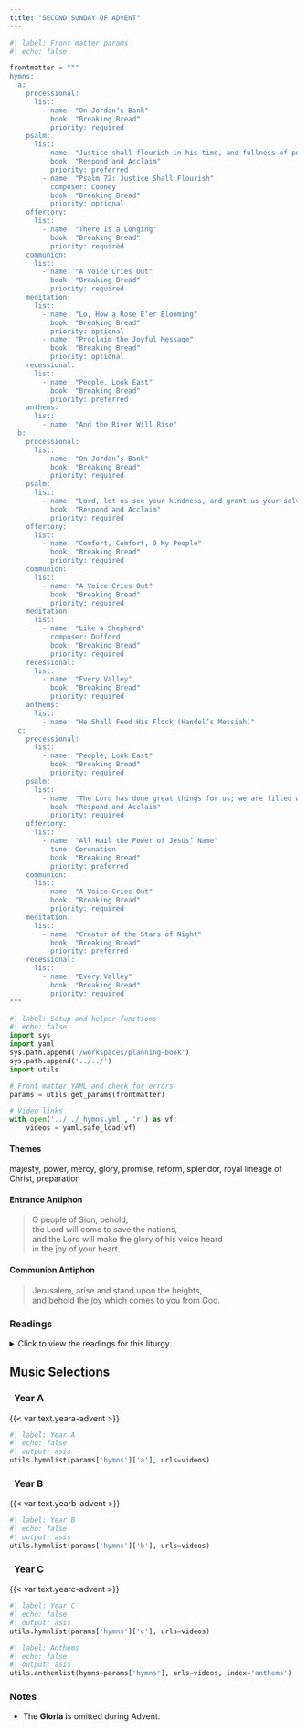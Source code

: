 ```yaml
---
title: "SECOND SUNDAY OF ADVENT"
---
```


```python
#| label: Front matter params
#| echo: false

frontmatter = """
hymns:
  a:
    processional:
      list:
        - name: "On Jordan’s Bank"
          book: "Breaking Bread"
          priority: required
    psalm:
      list:
        - name: "Justice shall flourish in his time, and fullness of peace for ever."
          book: "Respond and Acclaim"
          priority: preferred
        - name: "Psalm 72: Justice Shall Flourish"
          composer: Cooney
          book: "Breaking Bread"
          priority: optional
    offertory:
      list:
        - name: "There Is a Longing"
          book: "Breaking Bread"
          priority: required
    communion:
      list:
        - name: "A Voice Cries Out"
          book: "Breaking Bread"
          priority: required
    meditation:
      list:
        - name: "Lo, How a Rose E’er Blooming"
          book: "Breaking Bread"
          priority: optional
        - name: "Proclaim the Joyful Message"
          book: "Breaking Bread"
          priority: optional
    recessional:
      list:
        - name: "People, Look East"
          book: "Breaking Bread"
          priority: preferred
    anthems:
      list:
        - name: "And the River Will Rise"
  b:
    processional:
      list:
        - name: "On Jordan’s Bank"
          book: "Breaking Bread"
          priority: required
    psalm:
      list:
        - name: "Lord, let us see your kindness, and grant us your salvation."
          book: "Respond and Acclaim"
          priority: required
    offertory:
      list:
        - name: "Comfort, Comfort, O My People"
          book: "Breaking Bread"
          priority: required
    communion:
      list:
        - name: "A Voice Cries Out"
          book: "Breaking Bread"
          priority: required
    meditation:
      list:
        - name: "Like a Shepherd"
          composer: Dufford
          book: "Breaking Bread"
          priority: required
    recessional:
      list:
        - name: "Every Valley"
          book: "Breaking Bread"
          priority: required
    anthems:
      list:
        - name: "He Shall Feed His Flock (Handel’s Messiah)"
  c:
    processional:
      list:
        - name: "People, Look East"
          book: "Breaking Bread"
          priority: required
    psalm:
      list:
        - name: "The Lord has done great things for us; we are filled with joy."
          book: "Respond and Acclaim"
          priority: required
    offertory:
      list:
        - name: "All Hail the Power of Jesus’ Name"
          tune: Coronation
          book: "Breaking Bread"
          priority: preferred
    communion:
      list:
        - name: "A Voice Cries Out"
          book: "Breaking Bread"
          priority: required
    meditation:
      list:
        - name: "Creator of the Stars of Night"
          book: "Breaking Bread"
          priority: preferred
    recessional:
      list:
        - name: "Every Valley"
          book: "Breaking Bread"
          priority: required
"""
```

```python
#| label: Setup and helper functions
#| echo: false
import sys
import yaml
sys.path.append('/workspaces/planning-book')
sys.path.append('../../')
import utils

# Front matter YAML and check for errors
params = utils.get_params(frontmatter)

# Video links
with open('../../_hymns.yml', 'r') as vf:
    videos = yaml.safe_load(vf)
```

:::  {.red}
#### **Themes**
:::

majesty, power, mercy, glory, promise, reform, splendor, royal lineage of
Christ, preparation

:::  {.red}
#### **Entrance Antiphon**
:::

> O people of Sion, behold,  
> the Lord will come to save the nations,  
> and the Lord will make the glory of his voice heard  
> in the joy of your heart.

:::  {.red}
#### **Communion Antiphon**
:::

> Jerusalem, arise and stand upon the heights,  
> and behold the joy which comes to you from God.

:::: {.content-visible when-format="html"}
::: {.red}
### Readings
:::

<details>
  <summary>Click to view the readings for this liturgy.</summary>

::: {.red}
### &nbsp; Year A

#### First Reading [Isaiah 11:1-10]{style="float:right" .small}
:::

On that day, a shoot shall sprout from the stump of Jesse,  
and from his roots a bud shall blossom.  
The spirit of the LORD shall rest upon him:  
a spirit of wisdom and of understanding,  
a spirit of counsel and of strength,  
a spirit of knowledge and of fear of the LORD,  
and his delight shall be the fear of the LORD.  
Not by appearance shall he judge,  
nor by hearsay shall he decide,  
but he shall judge the poor with justice,  
and decide aright for the land's afflicted.  
He shall strike the ruthless with the rod of his mouth,  
and with the breath of his lips he shall slay the wicked.  
Justice shall be the band around his waist,  
and faithfulness a belt upon his hips.  
Then the wolf shall be a guest of the lamb,  
and the leopard shall lie down with the kid;  
the calf and the young lion shall browse together,  
with a little child to guide them.  
The cow and the bear shall be neighbors,  
together their young shall rest;  
the lion shall eat hay like the ox.  
The baby shall play by the cobra's den,  
and the child lay his hand on the adder's lair.  
There shall be no harm or ruin on all my holy mountain;  
for the earth shall be filled with knowledge of the LORD,  
as water covers the sea.  
On that day, the root of Jesse,  
set up as a signal for the nations,  
the Gentiles shall seek out,  
for his dwelling shall be glorious.  

***

::: {.red}
#### Responsorial Psalm [Psalm 72:1-2, 7-8, 12-13, 17]{style="float:right" .small}
:::

**[℟.]{.red}** **Justice shall flourish in his time, and fullness of peace for ever.**  

O God, with your judgment endow the king,  
and with your justice, the king's son;  
he shall govern your people with justice  
and your afflicted ones with judgment. **[℟.]{.red}**  

Justice shall flower in his days,  
and profound peace, till the moon be no more.  
May he rule from sea to sea,  
and from the River to the ends of the earth. **[℟.]{.red}**  

For he shall rescue the poor when he cries out,  
and the afflicted when he has no one to help him.  
He shall have pity for the lowly and the poor;  
the lives of the poor he shall save. **[℟.]{.red}**  

May his name be blessed forever;  
as long as the sun his name shall remain.  
In him shall all the tribes of the earth be blessed;  
all the nations shall proclaim his happiness. **[℟.]{.red}**  

***

::: {.red}
#### Second Reading [Romans 15:4-9]{style="float:right" .small}
:::

Brothers and sisters:  
Whatever was written previously was written for our instruction,  
that by endurance and by the encouragement of the Scriptures  
we might have hope.  
May the God of endurance and encouragement. 
grant you to think in harmony with one another,  
in keeping with Christ Jesus,  
that with one accord you may with one voice  
glorify the God and Father of our Lord Jesus Christ.  

Welcome one another, then, as Christ welcomed you,  
for the glory of God.  
For I say that Christ became a minister of the circumcised  
to show God's truthfulness,  
to confirm the promises to the patriarchs,  
but so that the Gentiles might glorify God for his mercy.  
As it is written:  
*Therefore, I will praise you among the Gentiles*  
*and sing praises to your name.*  

***

::: {.red}
#### Gospel Acclamation [Luke 3:4, 6]{style="float:right" .small}
:::

**[℟.]{.red}** **Alleluia, alleluia.**  
Prepare the way of the Lord, make straight his paths:  
all flesh shall see the salvation of God. **[℟.]{.red}**  

***

::: {.red}
#### Gospel [Matthew 3:1-12]{style="float:right" .small}
:::

John the Baptist appeared, preaching in the desert of Judea  
and saying, "Repent, for the kingdom of heaven is at hand!"  
It was of him that the prophet Isaiah had spoken when he said:  
*A voice of one crying out in the desert,*  
*Prepare the way of the Lord,*  
*make straight his paths.*  
John wore clothing made of camel's hair  
and had a leather belt around his waist.  
His food was locusts and wild honey.  
At that time Jerusalem, all Judea,  
and the whole region around the Jordan  
were going out to him  
and were being baptized by him in the Jordan River  
as they acknowledged their sins.  

When he saw many of the Pharisees and Sadducees  
coming to his baptism, he said to them, "You brood of vipers!  
Who warned you to flee from the coming wrath?  
Produce good fruit as evidence of your repentance.  
And do not presume to say to yourselves,  
'We have Abraham as our father.'  
For I tell you,  
God can raise up children to Abraham from these stones.  
Even now the ax lies at the root of the trees.  
Therefore every tree that does not bear good fruit  
will be cut down and thrown into the fire.  
I am baptizing you with water, for repentance,  
but the one who is coming after me is mightier than I.  
I am not worthy to carry his sandals.  
He will baptize you with the Holy Spirit and fire.  
His winnowing fan is in his hand.  
He will clear his threshing floor  
and gather his wheat into his barn,  
but the chaff he will burn with unquenchable fire."  

::: {.centered}
{{< var symbols.cross >}} &nbsp; {{< var symbols.cross >}} &nbsp; {{< var symbols.cross >}}
:::

::: {.red}
### &nbsp; Year B

#### First Reading [Isaiah 40:1-5, 9-11]{style="float:right" .small}
:::

Comfort, give comfort to my people,  
says your God.  
Speak tenderly to Jerusalem, and proclaim to her  
that her service is at an end,  
her guilt is expiated;  
indeed, she has received from the hand of the LORD  
double for all her sins.  

A voice cries out:  
In the desert prepare the way of the LORD!  
Make straight in the wasteland a highway for our God!  
Every valley shall be filled in,  
every mountain and hill shall be made low;  
the rugged land shall be made a plain,  
the rough country, a broad valley.  
Then the glory of the LORD shall be revealed,  
and all people shall see it together;  
for the mouth of the LORD has spoken.  

Go up on to a high mountain,  
Zion, herald of glad tidings;  
cry out at the top of your voice,  
Jerusalem, herald of good news!  
Fear not to cry out  
and say to the cities of Judah:  
Here is your God!  
Here comes with power  
the Lord GOD,  
who rules by his strong arm;  
here is his reward with him,  
his recompense before him.  
Like a shepherd he feeds his flock;  
in his arms he gathers the lambs,  
carrying them in his bosom,  
and leading the ewes with care.  

***

::: {.red}
#### Responsorial Psalm [Psalm 85:9-10-11-12, 13-14]{style="float:right" .small}
:::

**[℟.]{.red}** **Lord, let us see your kindness, and grant us your salvation.**  

I will hear what God proclaims;  
the LORD—for he proclaims peace to his people.  
Near indeed is his salvation to those who fear him,  
glory dwelling in our land. **[℟.]{.red}**  

Kindness and truth shall meet;  
justice and peace shall kiss.  
Truth shall spring out of the earth,  
and justice shall look down from heaven. **[℟.]{.red}**  

The LORD himself will give his benefits;  
our land shall yield its increase.  
Justice shall walk before him,  
and prepare the way of his steps. **[℟.]{.red}**  

***

::: {.red}
#### Second Reading [2 Peter 3:8-14]{style="float:right" .small}
:::

Do not ignore this one fact, beloved,  
that with the Lord one day is like a thousand years  
and a thousand years like one day.  
The Lord does not delay his promise, as some regard “delay,”  
but he is patient with you,  
not wishing that any should perish  
but that all should come to repentance.  
But the day of the Lord will come like a thief,  
and then the heavens will pass away with a mighty roar  
and the elements will be dissolved by fire,  
and the earth and everything done on it will be found out.  

Since everything is to be dissolved in this way,  
what sort of persons ought you to be,  
conducting yourselves in holiness and devotion,  
waiting for and hastening the coming of the day of God,  
because of which the heavens will be dissolved in flames  
and the elements melted by fire.  
But according to his promise  
we await new heavens and a new earth  
in which righteousness dwells.  
Therefore, beloved, since you await these things,  
be eager to be found without spot or blemish before him, at peace.  

***

::: {.red}
#### Gospel Acclamation [Luke 3:4, 6]{style="float:right" .small}
:::

**[℟.]{.red}** **Alleluia, alleluia.**  
Prepare the way of the Lord, make straight his paths:  
All flesh shall see the salvation of God. **[℟.]{.red}**  

***

::: {.red}
#### Gospel [Mark 1:1-8]{style="float:right" .small}
:::

The beginning of the gospel of Jesus Christ the Son of God.  

As it is written in Isaiah the prophet:  
*Behold, I am sending my messenger ahead of you;*  
*he will prepare your way.*  
*A voice of one crying out in the desert:*  
*“Prepare the way of the Lord,*  
*make straight his paths.*”  
John the Baptist appeared in the desert  
proclaiming a baptism of repentance for the forgiveness of sins.  
People of the whole Judean countryside  
and all the inhabitants of Jerusalem  
were going out to him  
and were being baptized by him in the Jordan River  
as they acknowledged their sins.  
John was clothed in camel’s hair,  
with a leather belt around his waist.  
He fed on locusts and wild honey.  
And this is what he proclaimed:  
“One mightier than I is coming after me.  
I am not worthy to stoop and loosen the thongs of his sandals.  
I have baptized you with water;  
he will baptize you with the Holy Spirit.”  

::: {.centered}
{{< var symbols.cross >}} &nbsp; {{< var symbols.cross >}} &nbsp; {{< var symbols.cross >}}
:::

::: {.red}
### &nbsp; Year C

#### First Reading [Baruch 5:1-9]{style="float:right" .small}
:::

Jerusalem, take off your robe of mourning and misery;  
&emsp; put on the splendor of glory from God forever:  
wrapped in the cloak of justice from God,  
&emsp; bear on your head the mitre  
&emsp; that displays the glory of the eternal name.  
For God will show all the earth your splendor:  
&emsp; you will be named by God forever  
&emsp; the peace of justice, the glory of God’s worship.  
    
Up, Jerusalem! stand upon the heights;  
&emsp; look to the east and see your children  
gathered from the east and the west  
&emsp; at the word of the Holy One,  
&emsp; rejoicing that they are remembered by God.  
Led away on foot by their enemies they left you:  
&emsp; but God will bring them back to you  
&emsp; borne aloft in glory as on royal thrones.  
For God has commanded  
&emsp; that every lofty mountain be made low,  
and that the age-old depths and gorges  
&emsp; be filled to level ground,  
&emsp; that Israel may advance secure in the glory of God.  
The forests and every fragrant kind of tree  
&emsp; have overshadowed Israel at God’s command;  
for God is leading Israel in joy  
&emsp; by the light of his glory,  
&emsp; with his mercy and justice for company.  

***

::: {.red}
#### Responsorial Psalm [Psalm 126:1-2, 2-3, 4-5, 6]{style="float:right" .small}
:::

**[℟.]{.red}** **The Lord has done great things for us; we are filled with joy.**  

When the LORD brought back the captives of Zion,  
&emsp; we were like men dreaming.  
Then our mouth was filled with laughter,  
&emsp; and our tongue with rejoicing. **[℟.]{.red}**  

Then they said among the nations,  
&emsp; “The LORD has done great things for them.”  
The LORD has done great things for us;  
&emsp; we are glad indeed. **[℟.]{.red}**  

Restore our fortunes, O LORD,  
&emsp; like the torrents in the southern desert.  
Those who sow in tears  
&emsp; shall reap rejoicing. **[℟.]{.red}**  

Although they go forth weeping,  
&emsp; carrying the seed to be sown,  
They shall come back rejoicing,  
&emsp; carrying their sheaves. **[℟.]{.red}**  

***

::: {.red}
#### Second Reading [Philippians 1:4-6, 8-11]{style="float:right" .small}
:::

Brothers and sisters:  
I pray always with joy in my every prayer for all of you,  
because of your partnership for the gospel  
from the first day until now.  
I am confident of this,  
that the one who began a good work in you  
will continue to complete it  
until the day of Christ Jesus.  
God is my witness,  
how I long for all of you with the affection of Christ Jesus.  
And this is my prayer:  
that your love may increase ever more and more  
in knowledge and every kind of perception,  
to discern what is of value,  
so that you may be pure and blameless for the day of Christ,  
filled with the fruit of righteousness  
that comes through Jesus Christ  
for the glory and praise of God.  

***

::: {.red}
#### Gospel Acclamation [Luke 3:4, 6]{style="float:right" .small}
:::

**[℟.]{.red}** **Alleluia, alleluia.**  
Prepare the way of the Lord, make straight his paths:  
all flesh shall see the salvation of God. **[℟.]{.red}**  

***

::: {.red}
#### Gospel [Luke 3:1-6]{style="float:right" .small}
:::

In the fifteenth year of the reign of Tiberius Caesar,  
when Pontius Pilate was governor of Judea,  
and Herod was tetrarch of Galilee,  
and his brother Philip tetrarch of the region  
of Ituraea and Trachonitis,  
and Lysanias was tetrarch of Abilene,  
during the high priesthood of Annas and Caiaphas,  
the word of God came to John the son of Zechariah in the desert.  
John went throughout the whole region of the Jordan,  
proclaiming a baptism of repentance for the forgiveness of sins,  
as it is written in the book of the words of the prophet Isaiah:  
&emsp; A voice of one crying out in the desert:  
&emsp; “Prepare the way of the Lord,  
&emsp; &emsp; make straight his paths.  
&emsp; Every valley shall be filled  
&emsp; &emsp; and every mountain and hill shall be made low.  
&emsp; The winding roads shall be made straight,  
&emsp; &emsp; and the rough ways made smooth,  
&emsp; and all flesh shall see the salvation of God.”  

::: {.centered}
{{< var symbols.cross >}} &nbsp; {{< var symbols.cross >}} &nbsp; {{< var symbols.cross >}}
:::

</details>
::::

::: {.red}
## Music Selections
:::

::: {.titlered}
### &nbsp; Year A
:::
{{< var text.yeara-advent >}}

```python
#| label: Year A
#| echo: false
#| output: asis
utils.hymnlist(params['hymns']['a'], urls=videos)
```

::: {.titlered}
### &nbsp; Year B
:::
{{< var text.yearb-advent >}}

```python
#| label: Year B
#| echo: false
#| output: asis
utils.hymnlist(params['hymns']['b'], urls=videos)
```

::: {.titlered}
### &nbsp; Year C
:::
{{< var text.yearc-advent >}}

```python
#| label: Year C
#| echo: false
#| output: asis
utils.hymnlist(params['hymns']['c'], urls=videos)
```


```python
#| label: Anthems
#| echo: false
#| output: asis
utils.anthemlist(hymns=params['hymns'], urls=videos, index='anthems')
```

::: {.red}
### Notes
:::

* The **Gloria** is omitted during Advent.